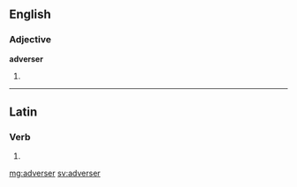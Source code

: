 ==English==

===Adjective===
'''adverser'''

# {{en-comparative of|adverse}}

----

==Latin==

===Verb===
{{la-verb-form|adverser}}

# {{conjugation of|adversor||1|s|pres|act|sub|lang=la}}

[[mg:adverser]]
[[sv:adverser]]